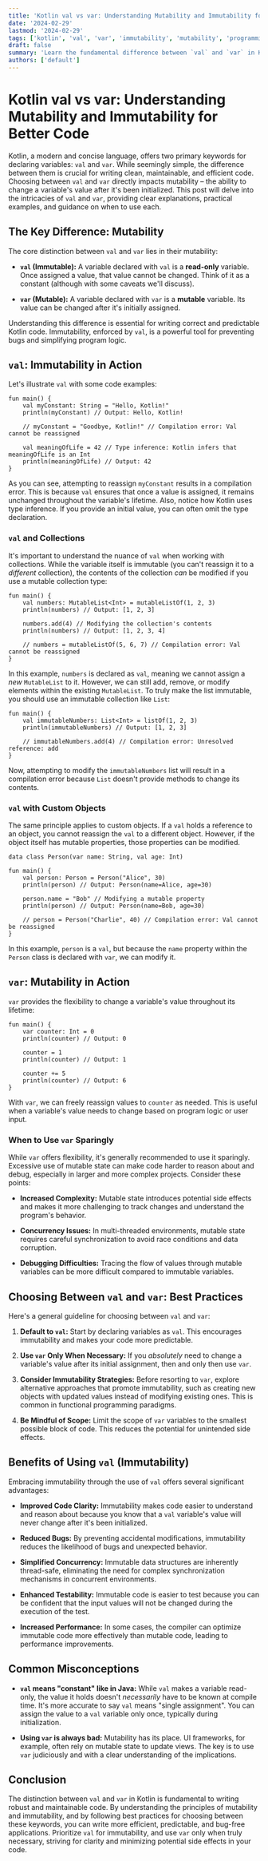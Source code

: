 ```yaml
---
title: 'Kotlin val vs var: Understanding Mutability and Immutability for Better Code'
date: '2024-02-29'
lastmod: '2024-02-29'
tags: ['kotlin', 'val', 'var', 'immutability', 'mutability', 'programming', 'android development']
draft: false
summary: 'Learn the fundamental difference between `val` and `var` in Kotlin, and how choosing the right keyword impacts mutability, code clarity, and overall application performance.  Explore practical examples and best practices for using `val` and `var` effectively.'
authors: ['default']
---
```


# Kotlin val vs var: Understanding Mutability and Immutability for Better Code

Kotlin, a modern and concise language, offers two primary keywords for declaring variables: `val` and `var`. While seemingly simple, the difference between them is crucial for writing clean, maintainable, and efficient code. Choosing between `val` and `var` directly impacts mutability – the ability to change a variable's value after it's been initialized. This post will delve into the intricacies of `val` and `var`, providing clear explanations, practical examples, and guidance on when to use each.

## The Key Difference: Mutability

The core distinction between `val` and `var` lies in their mutability:

- **`val` (Immutable):** A variable declared with `val` is a **read-only** variable. Once assigned a value, that value cannot be changed. Think of it as a constant (although with some caveats we'll discuss).

- **`var` (Mutable):** A variable declared with `var` is a **mutable** variable. Its value can be changed after it's initially assigned.

Understanding this difference is essential for writing correct and predictable Kotlin code. Immutability, enforced by `val`, is a powerful tool for preventing bugs and simplifying program logic.

## `val`: Immutability in Action

Let's illustrate `val` with some code examples:

```plaintext
fun main() {
    val myConstant: String = "Hello, Kotlin!"
    println(myConstant) // Output: Hello, Kotlin!

    // myConstant = "Goodbye, Kotlin!" // Compilation error: Val cannot be reassigned

    val meaningOfLife = 42 // Type inference: Kotlin infers that meaningOfLife is an Int
    println(meaningOfLife) // Output: 42
}
```

As you can see, attempting to reassign `myConstant` results in a compilation error. This is because `val` ensures that once a value is assigned, it remains unchanged throughout the variable's lifetime. Also, notice how Kotlin uses type inference. If you provide an initial value, you can often omit the type declaration.

### `val` and Collections

It's important to understand the nuance of `val` when working with collections. While the variable itself is immutable (you can't reassign it to a _different_ collection), the contents of the collection _can_ be modified if you use a mutable collection type:

```plaintext
fun main() {
    val numbers: MutableList<Int> = mutableListOf(1, 2, 3)
    println(numbers) // Output: [1, 2, 3]

    numbers.add(4) // Modifying the collection's contents
    println(numbers) // Output: [1, 2, 3, 4]

    // numbers = mutableListOf(5, 6, 7) // Compilation error: Val cannot be reassigned
}
```

In this example, `numbers` is declared as `val`, meaning we cannot assign a _new_ `MutableList` to it. However, we can still add, remove, or modify elements within the existing `MutableList`. To truly make the list immutable, you should use an immutable collection like `List`:

```plaintext
fun main() {
    val immutableNumbers: List<Int> = listOf(1, 2, 3)
    println(immutableNumbers) // Output: [1, 2, 3]

    // immutableNumbers.add(4) // Compilation error: Unresolved reference: add
}
```

Now, attempting to modify the `immutableNumbers` list will result in a compilation error because `List` doesn't provide methods to change its contents.

### `val` with Custom Objects

The same principle applies to custom objects. If a `val` holds a reference to an object, you cannot reassign the `val` to a different object. However, if the object itself has mutable properties, those properties can be modified.

```plaintext
data class Person(var name: String, val age: Int)

fun main() {
    val person: Person = Person("Alice", 30)
    println(person) // Output: Person(name=Alice, age=30)

    person.name = "Bob" // Modifying a mutable property
    println(person) // Output: Person(name=Bob, age=30)

    // person = Person("Charlie", 40) // Compilation error: Val cannot be reassigned
}
```

In this example, `person` is a `val`, but because the `name` property within the `Person` class is declared with `var`, we can modify it.

## `var`: Mutability in Action

`var` provides the flexibility to change a variable's value throughout its lifetime:

```plaintext
fun main() {
    var counter: Int = 0
    println(counter) // Output: 0

    counter = 1
    println(counter) // Output: 1

    counter += 5
    println(counter) // Output: 6
}
```

With `var`, we can freely reassign values to `counter` as needed. This is useful when a variable's value needs to change based on program logic or user input.

### When to Use `var` Sparingly

While `var` offers flexibility, it's generally recommended to use it sparingly. Excessive use of mutable state can make code harder to reason about and debug, especially in larger and more complex projects. Consider these points:

- **Increased Complexity:** Mutable state introduces potential side effects and makes it more challenging to track changes and understand the program's behavior.

- **Concurrency Issues:** In multi-threaded environments, mutable state requires careful synchronization to avoid race conditions and data corruption.

- **Debugging Difficulties:** Tracing the flow of values through mutable variables can be more difficult compared to immutable variables.

## Choosing Between `val` and `var`: Best Practices

Here's a general guideline for choosing between `val` and `var`:

1.  **Default to `val`:** Start by declaring variables as `val`. This encourages immutability and makes your code more predictable.

2.  **Use `var` Only When Necessary:** If you _absolutely_ need to change a variable's value after its initial assignment, then and only then use `var`.

3.  **Consider Immutability Strategies:** Before resorting to `var`, explore alternative approaches that promote immutability, such as creating new objects with updated values instead of modifying existing ones. This is common in functional programming paradigms.

4.  **Be Mindful of Scope:** Limit the scope of `var` variables to the smallest possible block of code. This reduces the potential for unintended side effects.

## Benefits of Using `val` (Immutability)

Embracing immutability through the use of `val` offers several significant advantages:

- **Improved Code Clarity:** Immutability makes code easier to understand and reason about because you know that a `val` variable's value will never change after it's been initialized.

- **Reduced Bugs:** By preventing accidental modifications, immutability reduces the likelihood of bugs and unexpected behavior.

- **Simplified Concurrency:** Immutable data structures are inherently thread-safe, eliminating the need for complex synchronization mechanisms in concurrent environments.

- **Enhanced Testability:** Immutable code is easier to test because you can be confident that the input values will not be changed during the execution of the test.

- **Increased Performance:** In some cases, the compiler can optimize immutable code more effectively than mutable code, leading to performance improvements.

## Common Misconceptions

- **`val` means "constant" like in Java:** While `val` makes a variable read-only, the value it holds doesn't _necessarily_ have to be known at compile time. It's more accurate to say `val` means "single assignment". You can assign the value to a `val` variable only once, typically during initialization.

- **Using `var` is always bad:** Mutability has its place. UI frameworks, for example, often rely on mutable state to update views. The key is to use `var` judiciously and with a clear understanding of the implications.

## Conclusion

The distinction between `val` and `var` in Kotlin is fundamental to writing robust and maintainable code. By understanding the principles of mutability and immutability, and by following best practices for choosing between these keywords, you can write more efficient, predictable, and bug-free applications. Prioritize `val` for immutability, and use `var` only when truly necessary, striving for clarity and minimizing potential side effects in your code.
